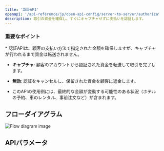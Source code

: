 ```yaml
---
title: '認証API'
openapi: '/api-reference/jp/open-api-config/server-to-server/authorization.json POST /api/v1/server-to-server-interface/authorization'
description: 取引の資金を確保し、すぐにキャプチャせずに支払いを認証します。 
---
```


### 重要なポイント

<Info>
  * 認証APIは、顧客の支払い方法で指定された金額を確保しますが、キャプチャが行われるまで資金は転送されません。

  * **キャプチャ**: 顧客のアカウントから認証された資金を転送して取引を完了します。

  * **無効**: 認証をキャンセルし、保留された資金を顧客に返金します。

  * このAPIの使用例には、最終的な金額が変動する可能性のある状況（ホテルの予約、車のレンタル、事前注文など）が含まれます。
</Info>

## フローダイアグラム

![Flow diagram image](/images/timeline-diagram/flows-API-Authorisation.svg)

## APIパラメータ
